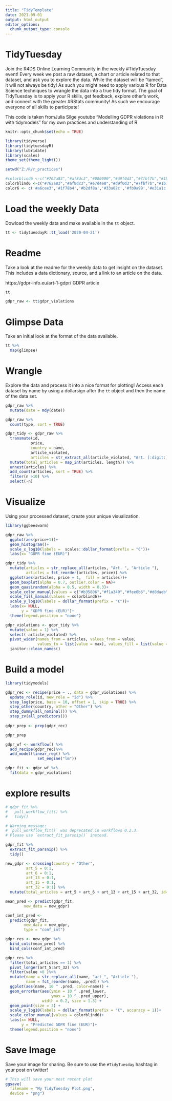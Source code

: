 ```yaml
---
title: "TidyTemplate"
date: 2021-09-01
output: html_output
editor_options: 
  chunk_output_type: console
---
```


# TidyTuesday

Join the R4DS Online Learning Community in the weekly #TidyTuesday event!
Every week we post a raw dataset, a chart or article related to that dataset, and ask you to explore the data.
While the dataset will be “tamed”, it will not always be tidy! As such you might need to apply various R for Data Science techniques to wrangle the data into a true tidy format.
The goal of TidyTuesday is to apply your R skills, get feedback, explore other’s work, and connect with the greater #RStats community!
As such we encourage everyone of all skills to participate!

This code is taken fromJulia Silge youtube "Modelling GDPR violations in R with tidymodels" for my own practices and understanding of R

```r

knitr::opts_chunk$set(echo = TRUE)

library(tidyverse)
library(tidytuesdayR)
library(lubridate)
library(scales)
theme_set(theme_light())

setwd("Z:/R/r_practices")

#colorblind6 <-c("#762a83","#af8dc3","#000000","#d9f0d3","#7fbf7b","#1b7837")
colorblind6 <-c("#762a83","#af8dc3","#e7d4e8","#d9f0d3","#7fbf7b","#1b7837")
color6 <- c('#a6cee3','#1f78b4','#b2df8a','#33a02c','#fb9a99','#e31a1c')

```

# Load the weekly Data

Dowload the weekly data and make available in the `tt` object.

```r

tt <- tidytuesdayR::tt_load('2020-04-21')


```


# Readme

Take a look at the readme for the weekly data to get insight on the dataset.
This includes a data dictionary, source, and a link to an article on the data.

https://gdpr-info.eu/art-1-gdpr/ GDPR article

```r

tt

gdpr_raw <- tt$gdpr_violations

```


# Glimpse Data

Take an initial look at the format of the data available.

```r

tt %>% 
  map(glimpse)

```

# Wrangle

Explore the data and process it into a nice format for plotting! Access each dataset by name by using a dollarsign after the `tt` object and then the name of the data set.

```r

gdpr_raw %>%
  mutate(date = mdy(date))

gdpr_raw %>%
  count(type, sort = TRUE)

gdpr_tidy <- gdpr_raw %>%
  transmute(id,
           price,
           country = name,
           article_violated,
           articles = str_extract_all(article_violated, "Art. [:digit:]+|Art.[:digit:]+")) %>%
  mutate(total_articles = map_int(articles, length)) %>%
  unnest(articles) %>%
  add_count(articles, sort = TRUE) %>%
  filter(n >10) %>%
  select(-n) 

```


# Visualize

Using your processed dataset, create your unique visualization.

```r
library(ggbeeswarm)

gdpr_raw %>%
  ggplot(aes(price+1))+
  geom_histogram()+
  scale_x_log10(labels =  scales::dollar_format(prefix = "€"))+
  labs(x= "GDPR fine (EUR)")

gdpr_tidy %>%
  mutate(articles = str_replace_all(articles, "Art. ", "Article "),
         articles = fct_reorder(articles, price)) %>%
  ggplot(aes(articles, price + 1,  fill = articles))+
  geom_boxplot(alpha = 0.7, outlier.color = NA)+
  geom_quasirandom(alpha = 0.5, width = 0.3)+
  scale_color_manual(values = c("#b35806","#f1a340","#fee0b6","#d8daeb","#998ec3","#542788"))+
  scale_fill_manual(values = colorblind6)+
  scale_y_log10(labels = dollar_format(prefix = "€"))+
  labs(x= NULL,
       y = "GDPR fine (EUR)")+
  theme(legend.position = "none")

```

```r
gdpr_violations <- gdpr_tidy %>%
  mutate(value = 1) %>%
  select(-article_violated) %>%
  pivot_wider(names_from = articles, values_from = value,
              values_fn = list(value = max), values_fill = list(value = 0))%>%
  janitor::clean_names()

```

# Build a model

```r
library(tidymodels)

gdpr_rec <- recipe(price ~ ., data = gdpr_violations) %>%
  update_role(id, new_role = "id") %>%
  step_log(price, base = 10, offset = 1, skip = TRUE) %>%
  step_other(country, other = "Other") %>%
  step_dummy(all_nominal()) %>%
  step_zv(all_predictors())
  
gdpr_prep <- prep(gdpr_rec)

gdpr_prep
```

```r
gdpr_wf <- workflow() %>%
  add_recipe(gdpr_rec)%>%
  add_model(linear_reg() %>%
              set_engine("lm"))

```

```r
gdpr_fit <- gdpr_wf %>%
  fit(data = gdpr_violations)

```

# explore results

```r
# gdpr_fit %>%
#   pull_workflow_fit() %>%
#   tidy()

# Warning message:
# `pull_workflow_fit()` was deprecated in workflows 0.2.3.
# Please use `extract_fit_parsnip()` instead. 

gdpr_fit %>%
  extract_fit_parsnip() %>%
  tidy()

```

```r
new_gdpr <- crossing(country = "Other",
         art_5 = 0:1,
         art_6 = 0:1,
         art_13 = 0:1,
         art_15 = 0:1,
         art_32 = 0:1) %>%
  mutate(total_articles = art_5 + art_6 + art_13 + art_15 + art_32, id= row_number())

```

```r
mean_pred <- predict(gdpr_fit,
        new_data = new_gdpr)

conf_int_pred <- 
  predict(gdpr_fit,
        new_data = new_gdpr,
        type = "conf_int")

gdpr_res <- new_gdpr %>%
  bind_cols(mean_pred) %>%
  bind_cols(conf_int_pred)
```

```r
gdpr_res %>%
  filter(total_articles == 1) %>%
  pivot_longer(art_5:art_32) %>%
  filter(value >0 )%>%
  mutate(name = str_replace_all(name, "art_", "Article "),
         name = fct_reorder(name, .pred)) %>%
  ggplot(aes(name, 10 ^ .pred, color=name)) +
  geom_errorbar(aes(ymin = 10 ^ .pred_lower,
                    ymax = 10 ^ .pred_upper),
                width = 0.2, size = 1.3) +
  geom_point(size = 3) +
  scale_y_log10(labels = dollar_format(prefix = "€", accuracy = 1))+
  scale_color_manual(values = colorblind6)+
  labs(x= NULL,
       y = "Predicted GDPR fine (EUR)")+
  theme(legend.position = "none")


```


# Save Image

Save your image for sharing. Be sure to use the `#TidyTuesday` hashtag in your post on twitter! 

```r

# This will save your most recent plot
ggsave(
  filename = "My TidyTuesday Plot.png",
  device = "png")

```

